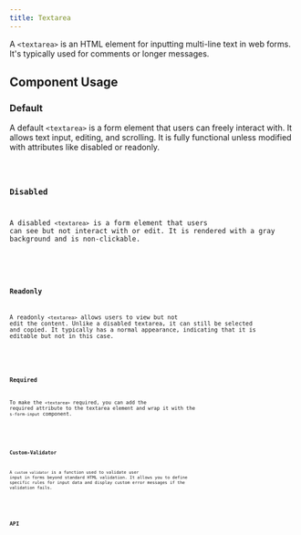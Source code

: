 ```yaml
---
title: Textarea
---
```








A `<textarea>` is an HTML element for inputting multi-line text in web forms. It's typically used for comments or longer messages.

## Component Usage
### Default

A default `<textarea>` is a form element that users can freely interact with. It allows text input, editing, and scrolling. It is fully functional unless modified with attributes like disabled or readonly.

<STextarea client:only="vue" class="mt-4" />
<Code code={STextareaRaw} lang="vue" title="textarea.vue" />

### Disabled

A disabled `<textarea>` is a form element that users can see but not interact with or edit. It is rendered with a gray background and is non-clickable.

<STextareaDisabled client:only="vue" class="mt-4" />
<Code code={STextareaDisabledRaw} lang="vue" title="textareaDisabled.vue" />

### Readonly

A readonly `<textarea>` allows users to view but not edit the content. Unlike a disabled textarea, it can still be selected and copied. It typically has a normal appearance, indicating that it is editable but not in this case.

<STextareaReadonly client:only="vue" class="mt-4" />
<Code code={STextareaReadonlyRaw} lang="vue" title="textareaReadonly.vue" />

### Required

To make the `<textarea>` required, you can add the required attribute to the textarea element and wrap it with the `s-form-input` component.

<STextareaRequired client:only="vue" class="mt-4" />
<Code code={STextareaRequiredRaw} lang="vue" title="textareaRequired.vue" />

### Custom-Validator

A `custom validator` is a function used to validate user input in forms beyond standard HTML validation. It allows you to define specific rules for input data and display custom error messages if the validation fails.

<STextareaCustomValidator client:only="vue" class="mt-4" />
<Code code={STextareaCustomValidatorRaw} lang="vue" title="textareaCustomValidator.vue" />

## API
<Tabs>
    <TabItem label="Properties">
        <ApiProperties client:only="vue" />
    </TabItem>
    <TabItem label="Slots">
        <ApiSlots client:only="vue" />
    </TabItem>
</Tabs>